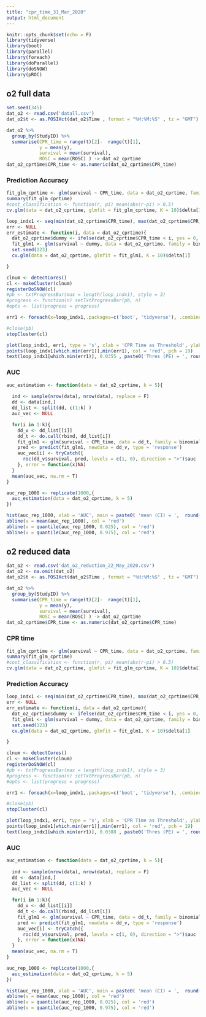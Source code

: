 ```yaml
---
title: "cpr_time_31_Mar_2020"
output: html_document
---
```


```r
knitr::opts_chunk$set(echo = F)
library(tidyverse)
library(boot)
library(parallel)
library(foreach)
library(doParallel)
library(doSNOW)
library(pROC)

```


## o2 full data


```r
set.seed(345)
dat_o2 <- read.csv('datall.csv')
dat_o2$t <- as.POSIXct(dat_o2$Time , format = "%H:%M:%S" , tz = "GMT")

```



```r
dat_o2 %>%
  group_by(StudyID) %>%
  summarise(CPR_time = range(t)[2]-  range(t)[1],
            y = mean(y),
            survival = mean(survival),
            ROSC = mean(ROSC) ) -> dat_o2_cprtime
dat_o2_cprtime$CPR_time <- as.numeric(dat_o2_cprtime$CPR_time)
```



### Prediction Accuracy



```r
fit_glm_cprtime <- glm(survival ~ CPR_time, data = dat_o2_cprtime, family = binomial)
summary(fit_glm_cprtime)
#cost_classification <- function(r, pi) mean(abs(r-pi) > 0.5)
cv.glm(data = dat_o2_cprtime, glmfit = fit_glm_cprtime, K = 10)$delta[1]
```






```r
loop_indx1 <- seq(min(dat_o2_cprtime$CPR_time), max(dat_o2_cprtime$CPR_time), by = 0.5)
err <- NULL
err_estimate <- function(i, data = dat_o2_cprtime){
  dat_o2_cprtime$dummy <- ifelse(dat_o2_cprtime$CPR_time < i, yes = 0, no = 1)
  fit_glm1 <- glm(survival ~ dummy, data = dat_o2_cprtime, family = binomial)
  set.seed(123)
  cv.glm(data = dat_o2_cprtime, glmfit = fit_glm1, K = 10)$delta[1]

}

clnum <- detectCores()
cl <- makeCluster(clnum)
registerDoSNOW(cl)
#pb <- txtProgressBar(max = length(loop_indx1), style = 3)
#progress <- function(n) setTxtProgressBar(pb, n)
#opts <- list(progress = progress)

err1 <- foreach(x=loop_indx1,.packages=c('boot', 'tidyverse'), .combine = rbind ) %dopar% err_estimate(x, data = dat_o2_cprtime)

#close(pb)
stopCluster(cl)

```


```r
plot(loop_indx1, err1, type = 's', xlab = 'CPR Time as Threshold', ylab = 'Prediction Error')
points(loop_indx1[which.min(err1)],min(err1), col = 'red', pch = 19)
text(loop_indx1[which.min(err1)], 0.0355 , paste0('Thres (PE) = ', round( loop_indx1[which.min(err1)],2 )   , ', ','(', round(min(err1),4), ')' ) , col = 'red')


```


### AUC

```r

auc_estimation <- function(data = dat_o2_cprtime, k = 5){
  
  ind <- sample(nrow(data), nrow(data), replace = F)
  dd <- data[ind,]
  dd_list <- split(dd, c(1:k) )
  auc_vec <- NULL

  for(i in 1:k){
    dd_v <- dd_list[[i]]
    dd_t <- do.call(rbind, dd_list[i])
    fit_glm1 <- glm(survival ~ CPR_time, data = dd_t, family = binomial)
    pred <- predict(fit_glm1, newdata = dd_v, type = 'response')
    auc_vec[i] <- tryCatch({
      roc(dd_v$survival, pred, levels = c(1, 0), direction = ">")$auc
    }, error = function(x)NA)
  }
  mean(auc_vec, na.rm = T)
}

auc_rep_1000 <- replicate(1000,{
  auc_estimation(data = dat_o2_cprtime, k = 5)
})
```


```r
hist(auc_rep_1000, xlab = 'AUC', main = paste0( 'mean (CI) = ',  round(mean(auc_rep_1000),2) , ' (', round(quantile(auc_rep_1000, 0.025),2),' ,',  round(quantile(auc_rep_1000, 0.975),2), ')' ))
abline(v = mean(auc_rep_1000), col = 'red')
abline(v = quantile(auc_rep_1000, 0.025), col = 'red')
abline(v = quantile(auc_rep_1000, 0.975), col = 'red')
```







## o2 reduced data


```r
dat_o2 <- read.csv('dat_o2_reduction_22_May_2020.csv')
dat_o2 <- na.omit(dat_o2)
dat_o2$t <- as.POSIXct(dat_o2$Time , format = "%H:%M:%S" , tz = "GMT")

```



```r
dat_o2 %>%
  group_by(StudyID) %>%
  summarise(CPR_time = range(t)[2]-  range(t)[1],
            y = mean(y),
            survival = mean(survival),
            ROSC = mean(ROSC) ) -> dat_o2_cprtime
dat_o2_cprtime$CPR_time <- as.numeric(dat_o2_cprtime$CPR_time)
```


### CPR time 

```r
fit_glm_cprtime <- glm(survival ~ CPR_time, data = dat_o2_cprtime, family = binomial)
summary(fit_glm_cprtime)
#cost_classification <- function(r, pi) mean(abs(r-pi) > 0.5)
cv.glm(data = dat_o2_cprtime, glmfit = fit_glm_cprtime, K = 10)$delta[1]
```

### Prediction Accuracy



```r
loop_indx1 <- seq(min(dat_o2_cprtime$CPR_time), max(dat_o2_cprtime$CPR_time), by = 0.5)
err <- NULL
err_estimate <- function(i, data = dat_o2_cprtime){
  dat_o2_cprtime$dummy <- ifelse(dat_o2_cprtime$CPR_time < i, yes = 0, no = 1)
  fit_glm1 <- glm(survival ~ dummy, data = dat_o2_cprtime, family = binomial)
  set.seed(123)
  cv.glm(data = dat_o2_cprtime, glmfit = fit_glm1, K = 10)$delta[1]

}

clnum <- detectCores()
cl <- makeCluster(clnum)
registerDoSNOW(cl)
#pb <- txtProgressBar(max = length(loop_indx1), style = 3)
#progress <- function(n) setTxtProgressBar(pb, n)
#opts <- list(progress = progress)

err1 <- foreach(x=loop_indx1,.packages=c('boot', 'tidyverse'), .combine = rbind ) %dopar% err_estimate(x, data = dat_o2_cprtime)

#close(pb)
stopCluster(cl)

```


```r
plot(loop_indx1, err1, type = 's', xlab = 'CPR Time as Threshold', ylab = 'Prediction Error')
points(loop_indx1[which.min(err1)],min(err1), col = 'red', pch = 19)
text(loop_indx1[which.min(err1)], 0.0388 , paste0('Thres (PE) = ', round( loop_indx1[which.min(err1)],2 )   , ', ','(', round(min(err1),4), ')' ) , col = 'red')


```

### AUC

```r

auc_estimation <- function(data = dat_o2_cprtime, k = 5){
  
  ind <- sample(nrow(data), nrow(data), replace = F)
  dd <- data[ind,]
  dd_list <- split(dd, c(1:k) )
  auc_vec <- NULL

  for(i in 1:k){
    dd_v <- dd_list[[i]]
    dd_t <- do.call(rbind, dd_list[i])
    fit_glm1 <- glm(survival ~ CPR_time, data = dd_t, family = binomial)
    pred <- predict(fit_glm1, newdata = dd_v, type = 'response')
    auc_vec[i] <- tryCatch({
      roc(dd_v$survival, pred, levels = c(1, 0), direction = ">")$auc
    }, error = function(x)NA)
  }
  mean(auc_vec, na.rm = T)
}

auc_rep_1000 <- replicate(1000,{
  auc_estimation(data = dat_o2_cprtime, k = 5)
})
```


```r
hist(auc_rep_1000, xlab = 'AUC', main = paste0( 'mean (CI) = ',  round(mean(auc_rep_1000),2) , ' (', round(quantile(auc_rep_1000, 0.025),2),' ,',  round(quantile(auc_rep_1000, 0.975),2), ')' ))
abline(v = mean(auc_rep_1000), col = 'red')
abline(v = quantile(auc_rep_1000, 0.025), col = 'red')
abline(v = quantile(auc_rep_1000, 0.975), col = 'red')
```


































